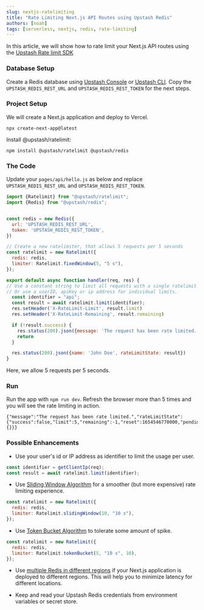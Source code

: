 ```yaml
---
slug: nextjs-ratelimiting
title: "Rate Limiting Next.js API Routes using Upstash Redis"
authors: [noah]
tags: [serverless, nextjs, redis, rate-limiting]
---
```


In this article, we will show how to rate limit your Next.js API routes using the [Upstash Rate limit SDK](https://github.com/upstash/ratelimit)

### Database Setup

Create a Redis database using [Upstash Console](https://console.upstash.com) or [Upstash CLI](https://github.com/upstash/cli). Copy the `UPSTASH_REDIS_REST_URL` and `UPSTASH_REDIS_REST_TOKEN` for the next steps.

### Project Setup

We will create a Next.js application and deploy to Vercel.

```shell
npx create-next-app@latest
```

Install @upstash/ratelimit:

```shell
npm install @upstash/ratelimit @upstash/redis
```

### The Code

Update your `pages/api/hello.js` as below and replace `UPSTASH_REDIS_REST_URL` and `UPSTASH_REDIS_REST_TOKEN`.

```js:pages/api/hello.js
import {Ratelimit} from "@upstash/ratelimit";
import {Redis} from "@upstash/redis";


const redis = new Redis({
  url: 'UPSTASH_REDIS_REST_URL',
  token: 'UPSTASH_REDIS_REST_TOKEN',
})

// Create a new ratelimiter, that allows 5 requests per 5 seconds
const ratelimit = new Ratelimit({
  redis: redis,
  limiter: Ratelimit.fixedWindow(5, "5 s"),
});

export default async function handler(req, res) {
// Use a constant string to limit all requests with a single ratelimit
// Or use a userID, apiKey or ip address for individual limits.
  const identifier = "api";
  const result = await ratelimit.limit(identifier);
  res.setHeader('X-RateLimit-Limit', result.limit)
  res.setHeader('X-RateLimit-Remaining', result.remaining)

  if (!result.success) {
    res.status(200).json({message: 'The request has been rate limited.', rateLimitState: result})
    return
  }

  res.status(200).json({name: 'John Doe', rateLimitState: result})
}
```

Here, we allow 5 requests per 5 seconds.

### Run

Run the app with `npm run dev`. Refresh the browser more than 5 times and you will see the rate limiting in action.

```text
{"message":"The request has been rate limited.","rateLimitState":{"success":false,"limit":5,"remaining":-1,"reset":1654546770000,"pending":{}}}
```

### Possible Enhancements

- Use your user's id or IP address as identifier to limit the usage per user.

```js
const identifier = getClientIp(req);
const result = await ratelimit.limit(identifier);
```

- Use [Sliding Window Algorithm](https://github.com/upstash/ratelimit#sliding-window) for a smoother (but more expensive) rate limiting experience.

```js
const ratelimit = new Ratelimit({
  redis: redis,
  limiter: Ratelimit.slidingWindow(10, "10 s"),
});
```

- Use [Token Bucket Algorithm](https://github.com/upstash/ratelimit#token-bucket) to tolerate some amount of spike.

```js
const ratelimit = new Ratelimit({
  redis: redis,
  limiter: Ratelimit.tokenBucket(5, "10 s", 10),
});
```

- Use [multiple Redis in different regions](https://github.com/upstash/ratelimit#multiregionly-replicated-ratelimiting) if your Next.js application is deployed to different regions. This will help you to minimize latency for different locations.

- Keep and read your Upstash Redis credentials from environment variables or secret store.
